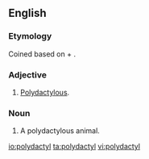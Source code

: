 ==English==

===Etymology===
Coined based on {{etyl|grc|en}} {{term|πολύς||many, much|lang=grc|tr=polus}} + {{term|δάκτυλος|tr=daktulos|lang=grc}}.

===Adjective===
{{en-adj|-}}

# [[polydactylous|Polydactylous]].

===Noun===
{{en-noun}}

# A polydactylous animal.

[[io:polydactyl]]
[[ta:polydactyl]]
[[vi:polydactyl]]